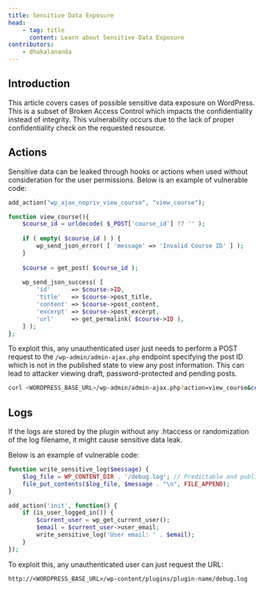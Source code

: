 ```yaml
---
title: Sensitive Data Exposure
head:
    - tag: title
      content: Learn about Sensitive Data Exposure
contributors:
    - dhakalananda
---
```




## Introduction

This article covers cases of possible sensitive data exposure on WordPress. This is a subset of Broken Access Control which impacts the confidentiality instead of integrity. This vulnerability occurs due to the lack of proper confidentiality check on the requested resource.

<LinkCard
  title="Learn how to secure your code against Sensitive Data Exposure"
  href="/academy/wordpress/securing-code/sensitive-data-exposure/"
/>

## Actions

Sensitive data can be leaked through hooks or actions when used without consideration for the user permissions. Below is an example of vulnerable code:

```php
add_action("wp_ajax_nopriv_view_course", "view_course");

function view_course(){
    $course_id = urldecode( $_POST['course_id'] ?? '' );
    
    if ( empty( $course_id ) ) {
        wp_send_json_error( [ 'message' => 'Invalid Course ID' ] );
    }
    
    $course = get_post( $course_id );
    
    wp_send_json_success( [
        'id'      => $course->ID,
        'title'   => $course->post_title,
        'content' => $course->post_content,
        'excerpt' => $course->post_excerpt,
        'url'     => get_permalink( $course->ID ),
    ] );
};
```

To exploit this, any unauthenticated user just needs to perform a POST request to the `/wp-admin/admin-ajax.php` endpoint specifying the post ID which is not in the published state to view any post information. This can lead to attacker viewing draft, password-protected and pending posts.

```bash
curl <WORDPRESS_BASE_URL>/wp-admin/admin-ajax.php?action=view_course&course_id=1337
```

## Logs

If the logs are stored by the plugin without any .htaccess or randomization of the log filename, it might cause sensitive data leak.

Below is an example of vulnerable code:

```php
function write_sensitive_log($message) {
    $log_file = WP_CONTENT_DIR . '/debug.log'; // Predictable and publicly accessible
    file_put_contents($log_file, $message . "\n", FILE_APPEND);
}

add_action('init', function() {
    if (is_user_logged_in()) {
        $current_user = wp_get_current_user();
        $email = $current_user->user_email;
        write_sensitive_log('User email: ' . $email);
    }
});
```

To exploit this, any unauthenticated user can just request the URL:

`http://<WORDPRESS_BASE_URL>/wp-content/plugins/plugin-name/debug.log`
